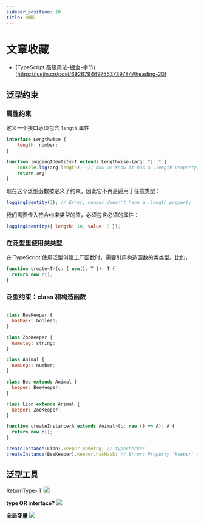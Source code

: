 ```yaml
---
sidebar_position: 10
title: 画瓢
---
```


# 文章收藏

- (TypeScript 高级用法-掘金-字节)[https://juejin.cn/post/6926794697553739784#heading-20]

## 泛型约束

### 属性约束

定义一个接口必须包含 `length` 属性

```js
interface Lengthwise {
    length: number;
}

function loggingIdentity<T extends Lengthwise>(arg: T): T {
    console.log(arg.length);  // Now we know it has a .length property, so no more error
    return arg;
}
```

现在这个泛型函数被定义了约束，因此它不再是适用于任意类型：

```js
loggingIdentity(3); // Error, number doesn't have a .length property
```

我们需要传入符合约束类型的值，必须包含必须的属性：

```js
loggingIdentity({ length: 10, value: 3 });
```

### 在泛型里使用类类型

在 TypeScript 使用泛型创建工厂函数时，需要引用构造函数的类类型。比如，

```js
function create<T>(c: { new(): T }): T {
  return new c();
}
```

### 泛型约束：class 和构造函数

```js

class BeeKeeper {
  hasMask: boolean;
}

class ZooKeeper {
  nametag: string;
}

class Animal {
  numLegs: number;
}

class Bee extends Animal {
  keeper: BeeKeeper;
}

class Lion extends Animal {
  keeper: ZooKeeper;
}

function createInstance<A extends Animal>(c: new () => A): A {
  return new c();
}

createInstance(Lion).keeper.nametag; // typechecks!
createInstance(BeeKeeper).keeper.hasMask; // Error: Property 'keeper' does not exist on type 'Animal'.t

```

## 泛型工具

ReturnType<T
![](/images/画瓢-21-04-29-09-40-56.png)

**type OR interface?**
![](/images/画瓢-21-04-29-09-43-08.png)

**全局变量**
![](/images/画瓢-21-04-29-10-00-07.png)
